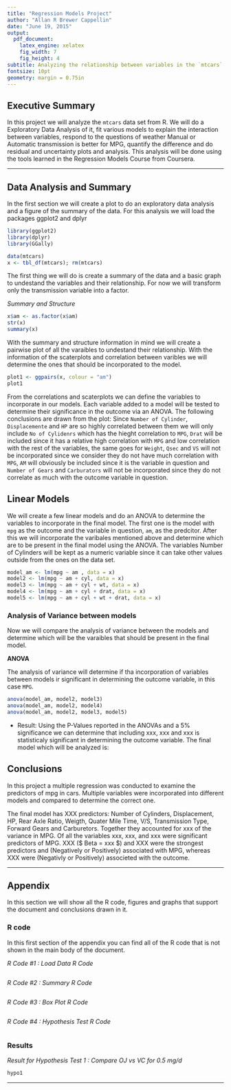 ```yaml
---
title: "Regression Models Project"
author: "Allan R Brewer Cappellin"
date: "June 19, 2015"
output:
  pdf_document:
    latex_engine: xelatex
    fig_width: 7
    fig_height: 4
subtitle: Analyzing the relationship between variables in the `mtcars` data set from R.
fontsize: 10pt
geometry: margin = 0.75in
---
```


## Executive Summary

In this project we will analyze the `mtcars` data set from R. We will do a Exploratory Data Analysis of it, fit various models to explain the interaction between variables, respond to the questions of weather Manual or Automatic transmission is better for MPG, quantify the difference and do residual and uncertainty plots and analysis. This analysis will be done using the tools learned in the Regression Models Course from Coursera. 

---

## Data Analysis and Summary

In the first section we will create a plot to do an exploratory data analysis and a figure of the summary of the data. For this analysis we will load the packages ggplot2 and dplyr

```r
library(ggplot2)
library(dplyr)
library(GGally)
```

```r
data(mtcars)
x <- tbl_df(mtcars); rm(mtcars)
```

The first thing we will do is create a summary of the data and a basic graph to undestand the variables and their relationship. For now we will transform only the transmission variable into a factor.

*Summary and Structure*
```r
x$am <- as.factor(x$am)
str(x)
summary(x)
```

With the summary and structure information in mind we will create a pairwise plot of all the varaibles to undestand their relationship. With the information of the scaterplots and correlation between varibles we will determine the ones that should be incorporated to the model.

```r
plot1 <- ggpairs(x, colour = "am")
plot1
```

From the correlations and scaterplots we can define the variables to incorporate in our models. Each variable added to a model will be tested to determine their significance in the outcome via an ANOVA. The following conclusions are drawn from the plot: Since `Number of Cylinder`, `Displacemente` and `HP` are so highly correlated between them we will only include `No of Cylidenrs` which has the hieght correlation to `MPG`, `Drat` will be included since it has a relative high correlation with `MPG` and low correlation with the rest of the variables, the same goes for `Weight`, `Qsec` and `VS` will not be incorporated since we consider they do not have much correlation with `MPG`, `AM` will obviously be included since it is the variable in question and `Number of Gears` and `Carburators` will not be incorporated since they do not correlate as much with the outcome variable in question.

## Linear Models

We will create a few linear models and do an ANOVA to determine the variables to incorporate in the final model. The first one is the model with `mpg` as the outcome and the variable in question, `am`, as the predcitor. After this we will incorporate the varibales mentioned above and determine which are to be present in the final model using the ANOVA. The variables Number of Cylinders will be kept as a numeric variable since it can take other values outside from the ones on the data set.

```r
model_am <- lm(mpg ~ am , data = x)
model2 <- lm(mpg ~ am + cyl, data = x)
model3 <- lm(mpg ~ am + cyl + wt, data = x)
model4 <- lm(mpg ~ am + cyl + drat, data = x)
model5 <- lm(mpg ~ am + cyl + wt + drat, data = x)
```
### Analysis of Variance between models

Now we will compare the analysis of variance between the models and determine which will be the varaibles that should be present in the final model.

**ANOVA**

The analysis of variance will determine if tha incorporation of variables between models ir significant in determining the outcome variable, in this case `MPG`.

```r
anova(model_am, model2, model3)
anova(model_am, model2, model4)
anova(model_am, model2, model3, model5)
```

* Result: Using the P-Values reported in the ANOVAs and a 5% significance we can determine that including xxx, xxx and xxx is statisticaly significant in determining the outcome variable. The final model which will be analyzed is:

## Conclusions

In this project a multiple regression was conducted to examine the predictors of mpg in cars. Multiple variables were incorporated into different models and compared to determine the correct one.

The final model has XXX predictors: Number of Cylinders, Displacement, HP, Rear Axle Ratio, Weigth, Quater Mile Time, V/S, Transmission Type, Forward Gears and Carburetors. Together they accounted for xxx of the variance in MPG. Of all the variables xxx, xxx, and xxx were significant predictors of MPG. XXX ($ Beta = xxx $) and XXX were the strongest predictors and (Negatively or Positively) associated with MPG, whereas XXX were (Negativly or Positively) associeted with the outcome.

\newpage

---

## Appendix

In this section we will show all the R code, figures and graphs that support the document and conclusions drawn in it.

### R code

In this first section of the appendix you can find all of the R code that is not shown in the main body of the document. 

*R Code #1 : Load Data R Code*

```r
```

*R Code #2 : Summary R Code*

```r
```

*R Code #3 : Box Plot R Code*

```r
```

*R Code #4 : Hypothesis Test R Code*

```r
```

### Results

*Result for Hypothesis Test 1 : Compare OJ vs VC for 0.5 mg/d*

```r
hypo1
```

---